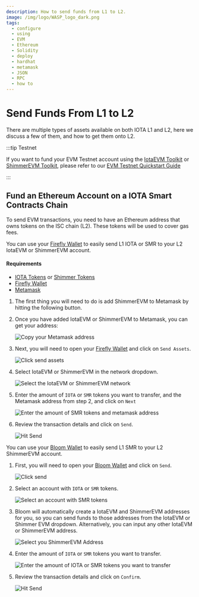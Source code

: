 ```yaml
---
description: How to send funds from L1 to L2.
image: /img/logo/WASP_logo_dark.png
tags:
  - configure
  - using
  - EVM
  - Ethereum
  - Solidity
  - deploy
  - hardhat
  - metamask
  - JSON
  - RPC
  - how to
---
```


# Send Funds From L1 to L2

There are multiple types of assets available on both IOTA L1 and L2, here we discuss a few of them, and how to get them
onto L2.

:::tip Testnet

If you want to fund your EVM Testnet account using the [IotaEVM Toolkit](https://evm-toolkit.evm.iotaledger.net/)
or [ShimmerEVM Toolkit](https://evm-toolkit.evm.testnet.shimmer.network/), please refer to our [EVM Testnet Quickstart Guide](../getting-started/quick-start.mdx)

:::

## Fund an Ethereum Account on a IOTA Smart Contracts Chain

To send EVM transactions, you need to have an Ethereum address that owns tokens on the ISC chain (L2). These tokens will
be used to cover gas fees.

<Tabs>
<TabItem value='firefly' label='Firefly'>

You can use your [Firefly Wallet](https://firefly.iota.org/) to easily send L1 IOTA or SMR to your L2 IotaEVM or ShimmerEVM account.

#### Requirements

* [IOTA Tokens](/get-started/introduction/iota/iota-token/) or [Shimmer Tokens](/get-started/introduction/shimmer/shimmer-token/)
* [Firefly Wallet](https://firefly.iota.org/)
* [Metamask](https://metamask.io/)

1. The first thing you will need to do is add ShimmerEVM to Metamask by hitting the following button.

<Tabs>
<TabItem value='testnet' label='EVM Testnet'>
<AddToMetaMaskButton cfg={EVMNetworks['evm-testnet']}/>
</TabItem>
<TabItem value='IOTAEVM' label='IotaEVM'>
<AddToMetaMaskButton cfg={EVMNetworks['iotaevm']}/>
</TabItem>
<TabItem value='shimmerEVM' label='ShimmerEVM'>
<AddToMetaMaskButton cfg={EVMNetworks['shimmerevm']}/>
</TabItem>
</Tabs>

2. Once you have added IotaEVM or ShimmerEVM to Metamask, you can get your address:

   ![Copy your Metamask address](/img/evm/how-tos/get-funds/copy-your-address.png)

3. Next, you will need to open your [Firefly Wallet](https://firefly.iota.org/) and click on `Send Assets`.

   ![Click send assets](/img/evm/how-tos/get-funds/firefly/select-send-assets.png)

4. Select IotaEVM or ShimmerEVM in the network dropdown.

   ![Select the IotaEVM or ShimmerEVM network](/img/evm/how-tos/get-funds/firefly/select-shimmer-evm.png)

5. Enter the amount of `IOTA` or `SMR` tokens you want to transfer, and the Metamask address from step 2, and click on `Next`

   ![Enter the amount of SMR tokens and metamask address](/img/evm/how-tos/get-funds/firefly/enter-your-desired-amount-and-metamask-address.png)
 
6. Review the transaction details and click on `Send`.

   ![Hit Send](/img/evm/how-tos/get-funds/firefly/hit-send.png)


</TabItem>
<TabItem value='bloom-wallet' label='Bloom Wallet'>

You can use your [Bloom Wallet](https://bloomwallet.io/) to easily send L1 SMR to your L2 ShimmerEVM account.

1. First, you will need to open your [Bloom Wallet](https://firefly.iota.org/) and click on `Send`.

   ![Click send](/img/evm/how-tos/get-funds/bloom/select-send.png)

2. Select an account with `IOTA` or `SMR` tokens.

   ![Select an account with SMR tokens](/img/evm/how-tos/get-funds/bloom/select-the-smr-token.png)

3. Bloom will automatically create a IotaEVM and ShimmerEVM addresses for you, so you can send funds to those addresses from
  the IotaEVM or Shimmer EVM dropdown. Alternatively, you can input any other IotaEVM or ShimmerEVM address.

   ![Select you ShimmerEVM Address](/img/evm/how-tos/get-funds/bloom/enter-the-recipient-address.png)

4. Enter the amount of `IOTA` or `SMR` tokens you want to transfer.
   
   ![Enter the amount of IOTA or SMR tokens you want to transfer](/img/evm/how-tos/get-funds/bloom/enter-the-amount.png)

5. Review the transaction details and click on `Confirm`.

   ![Hit Send](/img/evm/how-tos/get-funds/bloom/review-and-confirm-the-transaction.png)

</TabItem>
</Tabs>